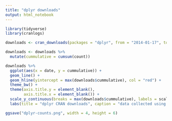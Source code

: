```yaml
---
title: "dplyr downloads"
output: html_notebook
---
```


```r
library(tidyverse)
library(cranlogs)
```

```r
downloads <- cran_downloads(packages = "dplyr", from = "2014-01-17", to = "2021-05-25")
```

```r
downloads <- downloads %>% 
  mutate(cummulative = cumsum(count))
```

```r
downloads %>% 
  ggplot(aes(x = date, y = cummulative)) +
  geom_line() +
  geom_hline(yintercept = max(downloads$cummulative), col = "red") +
  theme_bw() +
  theme(axis.title.y = element_blank(),
        axis.title.x = element_blank()) +
  scale_y_continuous(breaks = max(downloads$cummulative), labels = scales::comma) +
  labs(title = "dplyr CRAN downloads", caption = "data collected using the cranlogs R package")
```

```r
ggsave("dplyr-counts.png", width = 4, height = 6)
```



